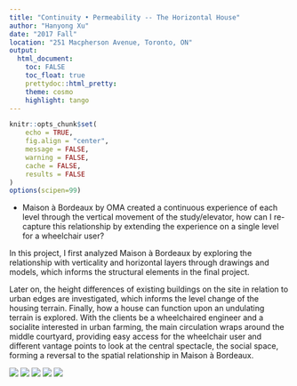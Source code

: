 ```yaml
---
title: "Continuity • Permeability -- The Horizontal House"
author: "Hanyong Xu"
date: "2017 Fall"
location: "251 Macpherson Avenue, Toronto, ON"
output:
  html_document:
    toc: FALSE
    toc_float: true
    prettydoc::html_pretty:
    theme: cosmo
    highlight: tango
---
```

<style>
.superbigimage{
overflow-x:scroll;
white-space: nowrap;
}
.superbigimage img{
max-width: none;
}
</style>

```r
knitr::opts_chunk$set(
	echo = TRUE,
	fig.align = "center",
	message = FALSE,
	warning = FALSE,
	cache = FALSE,
	results = FALSE
)
options(scipen=99)
```

- Maison à Bordeaux by OMA created a continuous experience of each level through the vertical movement of the study/elevator, how can I re-capture this relationship by extending the experience on a single level for a wheelchair user?

In this project, I first analyzed Maison à Bordeaux by exploring the relationship with verticality and horizontal layers through drawings and models, which informs the structural elements in the final project. 

Later on, the height differences of existing buildings on the site in relation to urban edges are investigated, which informs the level change of the housing terrain. Finally, how a house can function upon an undulating terrain is explored. With the clients be a wheelchaired engineer and a socialite interested in urban farming, the main circulation wraps around the middle courtyard, providing easy access for the wheelchair user and different vantage points to look at the central spectacle, the social space, forming a reversal to the spatial relationship in Maison à Bordeaux.

![](img/portfolio/undergrad/b3.jpg)
![](img/portfolio/undergrad/h.jpg)
![](img/portfolio/undergrad/h2.jpg)
![](img/portfolio/undergrad/h3.jpg)
![](img/portfolio/undergrad/h4.jpg)

